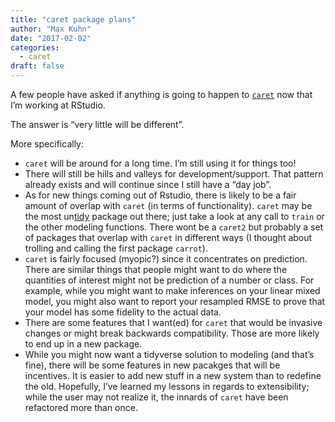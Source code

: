 ```yaml
---
title: "caret package plans"
author: "Max Kuhn"
date: "2017-02-02"
categories:
  - caret
draft: false
---
```


A few people have asked if anything is going to happen to [`caret`](http://topepo.github.io/caret/) now that I'm working at RStudio. 

The answer is "very little will be different". 

More specifically:

* `caret` will be around for a long time. I'm still using it for things too!
* There will still be hills and valleys for development/support. That pattern already exists and will continue since I still have a "day job". 
* As for new things coming out of Rstudio, there is likely to be a fair amount of overlap with `caret` (in terms of functionality). `caret` may be the most un[tidy](http://tidyverse.org/) package out there; just take a look at any call to `train` or the other modeling functions. There wont be a `caret2` but probably a set of packages that overlap with `caret` in different ways (I thought about trolling and calling the first package `carrot`). 
* `caret` is fairly focused (myopic?) since it concentrates on prediction. There are similar things that people might want to do  where the quantities of interest might not be prediction of a number or class. For example, while you might want to make inferences on your linear mixed model, you might also want to report your resampled RMSE to prove that your model has some fidelity to the actual data. 
* There are some features that I want(ed) for `caret` that would be invasive changes or might break backwards compatibility. Those are more likely to end up in a new package. 
* While you might now want a tidyverse solution to modeling (and that's fine), there will be some features in new pacakges that will be incentives. It is easier to add new stuff in a new system than to redefine the old. Hopefully, I've learned my lessons in regards to extensibility; while the user may not realize it, the innards of `caret` have been refactored more than once. 
